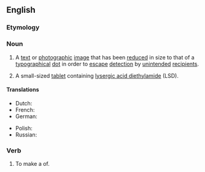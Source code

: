 ==English==
{{wikipedia}}

===Etymology===
{{prefix|en|micro|dot}}

===Noun===
{{en-noun}}

# A [[text]] or [[photographic]] [[image]] that has been [[reduce]]d in size to that of a [[typographical]] [[dot]] in order to [[escape]] [[detection]] by [[unintended]] [[recipient]]s.
# {{lb|en|informal}} A small-sized [[tablet]] containing [[lysergic acid diethylamide]] (LSD).

====Translations====
{{trans-top|image that has been reduced in size to that of a dot}}
* Dutch: {{t|nl|microdot}}
* French: {{t|fr|micropoint}}
* German: {{t|de|Mikropunkt}}
{{trans-mid}}
* Polish: {{t|pl|mikrokropka}}
* Russian: {{t|ru|микроточка}}
{{trans-bottom}}

{{trans-top|small-sized tablet containing lysergic acid diethylamide}}
{{trans-mid}}
{{trans-bottom}}

===Verb===
{{en-verb|++}}

# {{lb|en|transitive}} To make a {{l|en|microdot}} of.